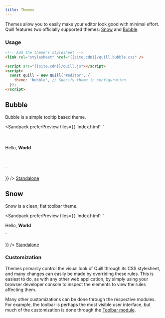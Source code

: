 ```yaml
---
title: Themes
---
```


Themes allow you to easily make your editor look good with minimal effort. Quill features two officially supported themes: [Snow](#snow) and [Bubble](#bubble).

### Usage

```html
<!-- Add the theme's stylesheet -->
<link rel="stylesheet" href="{{site.cdn}}/quill.bubble.css" />

<script src="{{site.cdn}}/quill.js"></script>
<script>
  const quill = new Quill('#editor', {
    theme: 'bubble', // Specify theme in configuration
  });
</script>
```

## Bubble

Bubble is a simple tooltip based theme.

<Sandpack
  preferPreview
  files={{
    'index.html': `
<link href="{{site.cdn}}/quill.bubble.css" rel="stylesheet" />

<div id="editor" style="margin: 50px 0;">
  <p>Hello, <strong>World</strong></p>
</div>

<script src="{{site.cdn}}/quill.js"></script>
<script>
  const quill = new Quill('#editor', {
    placeholder: 'Compose an epic...',
    theme: 'bubble',
  });
</script>`
  }}
/>
<a className="standalone-link" href="/standalone/bubble/">
  Standalone
</a>

## Snow

Snow is a clean, flat toolbar theme.

<Sandpack
  preferPreview
  files={{
    'index.html': `
<link href="{{site.cdn}}/quill.snow.css" rel="stylesheet" />

<div id="editor">
  <p>Hello, <strong>World</strong></p>
</div>

<script src="{{site.cdn}}/quill.js"></script>
<script>
  const quill = new Quill('#editor', {
    placeholder: 'Compose an epic...',
    theme: 'snow',
  });
</script>`
  }}
/>
<a className="standalone-link" href="/standalone/snow/">
  Standalone
</a>

### Customization

Themes primarily control the visual look of Quill through its CSS stylesheet, and many changes can easily be made by overriding these rules. This is easiest to do, as with any other web application, by simply using your browser developer console to inspect the elements to view the rules affecting them.

Many other customizations can be done through the respective modules. For example, the toolbar is perhaps the most visible user interface, but much of the customization is done through the [Toolbar module](/docs/modules/toolbar/).
